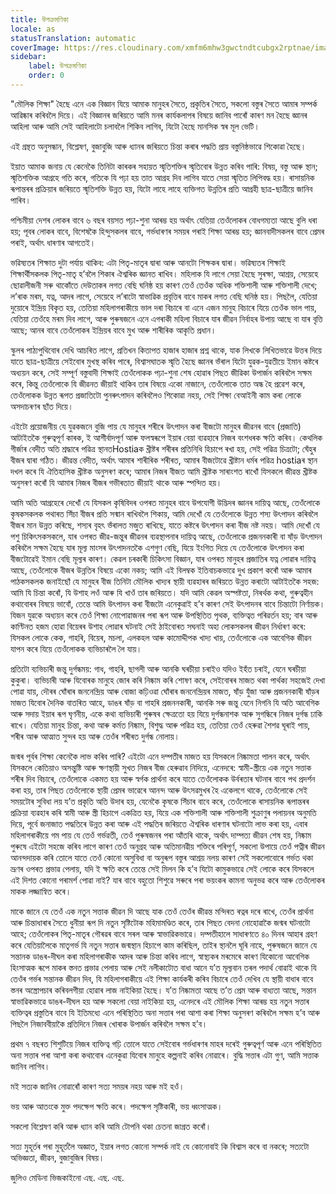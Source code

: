 ```yaml
---
title: উপক্ৰমণিকা
locale: as
statusTranslation: automatic
coverImage: https://res.cloudinary.com/xmfm6mhw3gwctndtcubgx2rptnae/image/upload/v1740337243/small_cover_educacion_fundamental_a051170f1c.webp
sidebar:
    label: উপক্ৰমণিকা
    order: 0
---
```

"মৌলিক শিক্ষা" হৈছে এনে এক বিজ্ঞান যিয়ে আমাক মানুহৰ সৈতে, প্ৰকৃতিৰ সৈতে, সকলো বস্তুৰ সৈতে আমাৰ সম্পৰ্ক আৱিষ্কাৰ কৰিবলৈ দিয়ে। এই বিজ্ঞানৰ জৰিয়তে আমি মনৰ কাৰ্যকলাপৰ বিষয়ে জানিব পাৰোঁ কাৰণ মন হৈছে জ্ঞানৰ আহিলা আৰু আমি সেই আহিলাটো চলাবলৈ শিকিব লাগিব, যিটো হৈছে মানসিক স্বৰ মূল ভেটি।

এই গ্ৰন্থত অনুসন্ধান, বিশ্লেষণ, বুজাবুজি আৰু ধ্যানৰ জৰিয়তে চিন্তা কৰাৰ পদ্ধতি প্ৰায় বস্তুনিষ্ঠভাৱে শিকোৱা হৈছে।

ইয়াত আমাক জনায় যে কেনেকৈ তিনিটা কাৰকৰ সহায়ত স্মৃতিশক্তিৰ স্মৃতিবোৰ উন্নত কৰিব পাৰি: বিষয়, বস্তু আৰু স্থান; স্মৃতিশক্তিক আগ্ৰহে গতি কৰে, গতিকে যি পঢ়া হয় তাত আগ্ৰহ দিব লাগিব যাতে সেয়া স্মৃতিত লিপিবদ্ধ হয়। ৰাসায়নিক ৰূপান্তৰৰ প্ৰক্ৰিয়াৰ জৰিয়তে স্মৃতিশক্তি উন্নত হয়, যিটো লাহে লাহে ব্যক্তিগত উন্নতিৰ প্ৰতি আগ্ৰহী ছাত্ৰ-ছাত্ৰীয়ে জানিব পাৰিব।

পশ্চিমীয়া দেশৰ লোকৰ বাবে ৬ বছৰ বয়সত পঢ়া-শুনা আৰম্ভ হয় অৰ্থাৎ যেতিয়া তেওঁলোকৰ বোধগম্যতা আছে বুলি ধৰা হয়; পূবৰ লোকৰ বাবে, বিশেষকৈ হিন্দুসকলৰ বাবে, গৰ্ভধাৰণৰ সময়ৰ পৰাই শিক্ষা আৰম্ভ হয়; জ্ঞানবাদীসকলৰ বাবে প্ৰেমৰ পৰাই, অৰ্থাৎ ধাৰণাৰ আগতেই।

ভৱিষ্যতৰ শিক্ষাত দুটা পৰ্যায় থাকিব: এটা পিতৃ-মাতৃৰ দ্বাৰা আৰু আনটো শিক্ষকৰ দ্বাৰা। ভৱিষ্যতৰ শিক্ষাই শিক্ষাৰ্থীসকলক পিতৃ-মাতৃ হ’বলৈ শিকাৰ ঐশ্বৰিক জ্ঞানত ৰাখিব। মহিলাক যি লাগে সেয়া হৈছে সুৰক্ষা, আশ্ৰয়, সেয়েহে ছোৱালীজনী সৰু থাকোঁতে দেউতাকৰ লগত বেছি ঘনিষ্ঠ হয় কাৰণ তেওঁ তেওঁক অধিক শক্তিশালী আৰু শক্তিশালী দেখে; ল’ৰাক মৰম, যত্ন, আদৰ লাগে, সেয়েহে ল’ৰাটো স্বাভাৱিক প্ৰবৃত্তিৰ বাবে মাকৰ লগত বেছি ঘনিষ্ঠ হয়। পিছলৈ, যেতিয়া দুয়োৰে ইন্দ্ৰিয় বিকৃত হয়, তেতিয়া মহিলাগৰাকীয়ে ভাল দৰা বিচাৰে বা এনে এজন মানুহ বিচাৰে যিয়ে তেওঁক ভাল পায়, যেতিয়া তেওঁহে মৰম দিব লাগে, আৰু পুৰুষজনে এনে এগৰাকী মহিলা বিচাৰে যাৰ জীৱন নিৰ্বাহৰ উপায় আছে বা যাৰ বৃত্তি আছে; আনৰ বাবে তেওঁলোকৰ ইন্দ্ৰিয়ৰ বাবে মুখ আৰু শাৰীৰিক আকৃতি প্ৰধান।

স্কুলৰ পাঠ্যপুথিবোৰ দেখি আচৰিত লাগে, প্ৰতিখন কিতাপত হাজাৰ হাজাৰ প্ৰশ্ন থাকে, যাক লিখকে লিখিতভাৱে উত্তৰ দিয়ে যাতে ছাত্ৰ-ছাত্ৰীয়ে সেইবোৰ মুখস্থ কৰিব পাৰে, বিশ্বাসঘাতক স্মৃতি হৈছে জ্ঞানৰ ভঁৰাল যিটো যুৱক-যুৱতীয়ে ইমান কষ্টৰে অধ্যয়ন কৰে, সেই সম্পূৰ্ণ বস্তুবাদী শিক্ষাই তেওঁলোকক পঢ়া-শুনা শেষ হোৱাৰ পিছত জীৱিকা উপাৰ্জন কৰিবলৈ সক্ষম কৰে, কিন্তু তেওঁলোকে যি জীৱনত জীয়াই থাকিব তাৰ বিষয়ে একো নাজানে, তেওঁলোকে তাত অন্ধ হৈ প্ৰৱেশ কৰে, তেওঁলোকক উন্নত ৰূপত প্ৰজাতিটো পুনৰুৎপাদন কৰিবলৈও শিকোৱা নহয়, সেই শিক্ষা বেআইনী কাম কৰা লোকে অসদাচৰণৰ ছাঁত দিয়ে।

এইটো প্ৰয়োজনীয় যে যুৱকজনে বুজি পায় যে মানুহৰ শৰীৰে উৎপাদন কৰা বীজটো মানুহৰ জীৱনৰ বাবে (প্ৰজাতি) আটাইতকৈ গুৰুত্বপূৰ্ণ কাৰক, ই আশীৰ্বাদপূৰ্ণ আৰু ফলস্বৰূপে ইয়াৰ বেয়া ব্যৱহাৰে নিজৰ বংশধৰক ক্ষতি কৰিব। কেথলিক গীৰ্জাৰ বেদীত অতি শ্ৰদ্ধাৰে পৱিত্ৰ স্থানতHostiaক খ্ৰীষ্টৰ শৰীৰৰ প্ৰতিনিধি হিচাপে ৰখা হয়, সেই পৱিত্ৰ চিত্ৰটো; ঘেঁহুৰ বীজৰ দ্বাৰা গঠিত। জীৱন্ত বেদীত, অৰ্থাৎ আমাৰ শাৰীৰিক শৰীৰত, আমাৰ বীজটোৱে খ্ৰীষ্টান ধৰ্মৰ পৱিত্ৰ hostiaৰ স্থান দখল কৰে যি ঐতিহাসিক খ্ৰীষ্টক অনুসৰণ কৰে; আমাৰ নিজৰ বীজত আমি খ্ৰীষ্টক সাৰাংশত ৰাখোঁ যিসকলে জীৱন্ত খ্ৰীষ্টক অনুসৰণ কৰোঁ যি আমাৰ নিজৰ বীজৰ গভীৰতাত জীয়াই থাকে আৰু স্পন্দিত হয়।

আমি অতি আগ্ৰহেৰে দেখোঁ যে যিসকল কৃষিবিদৰ ওপৰত মানুহৰ বাবে উপযোগী উদ্ভিদৰ জ্ঞানৰ দায়িত্ব আছে, তেওঁলোকে কৃষকসকলক পথাৰত সিঁচা বীজৰ প্ৰতি সন্মান ৰাখিবলৈ শিকায়, আমি দেখোঁ যে তেওঁলোকে উন্নত শস্য উৎপাদন কৰিবলৈ বীজৰ মান উন্নত কৰিছে, শস্যৰ বৃহৎ ভঁৰালত মজুত ৰাখিছে, যাতে কষ্টৰে উৎপাদন কৰা বীজ নষ্ট নহয়। আমি দেখোঁ যে পশু চিকিৎসকসকলে, যাৰ ওপৰত জীৱ-জন্তুৰ জীৱনৰ ব্যৱস্থাপনাৰ দায়িত্ব আছে, তেওঁলোকে প্ৰজননকাৰী বা ষাঁড় উৎপাদন কৰিবলৈ সক্ষম হৈছে যাৰ মূল্য মাংসৰ উৎপাদনতকৈ এশগুণ বেছি, যিয়ে ইংগিত দিয়ে যে তেওঁলোকে উৎপাদন কৰা বীজটোৱেই ইমান বেছি মূল্যৰ কাৰণ। কেৱল চৰকাৰী চিকিৎসা বিজ্ঞান, যাৰ ওপৰত মানুহৰ প্ৰজাতিৰ যত্ন লোৱাৰ দায়িত্ব আছে, তেওঁলোকে বীজৰ উন্নতিৰ বিষয়ে একো নকয়; আমি এই বিলম্বক ইতিবাচকভাৱে দুখ প্ৰকাশ কৰোঁ আৰু আমাৰ পাঠকসকলক জনাইছোঁ যে মানুহৰ বীজ তিনিটা মৌলিক খাদ্যৰ স্থায়ী ব্যৱহাৰৰ জৰিয়তে উন্নত কৰাটো আটাইতকৈ সহজ: আমি যি চিন্তা কৰোঁ, যি উশাহ লওঁ আৰু যি খাওঁ তাৰ জৰিয়তে। যদি আমি কেৱল অস্পষ্টতা, নিৰৰ্থক কথা, গুৰুত্বহীন কথাবোৰৰ বিষয়ে ভাবোঁ, তেন্তে আমি উৎপাদন কৰা বীজটো এনেকুৱাই হ’ব কাৰণ সেই উৎপাদনৰ বাবে চিন্তাটো নিৰ্ণায়ক। যিজন যুৱকে অধ্যয়ন কৰে তেওঁ শিক্ষা নোপোৱাজনৰ পৰা ৰূপ আৰু উপস্থিতিত পৃথক, ব্যক্তিত্বত পৰিৱৰ্তন হয়; বাৰ আৰু কাণ্টিনত হজম হোৱা বিয়েৰৰ উশাহ লোৱাৰ ঘটনাই সেই ঠাইবোৰত সঘনাই অহা লোকসকলৰ জীৱন নিৰ্ধাৰণ কৰে: যিসকল লোকে কেক, গাহৰি, বিয়েৰ, মচলা, এলকহল আৰু কামোদ্দীপক খাদ্য খায়, তেওঁলোকে এক আবেগিক জীৱন যাপন কৰে যিয়ে তেওঁলোকক ব্যভিচাৰলৈ লৈ যায়।

প্ৰতিটো ব্যভিচাৰী জন্তু দুৰ্গন্ধময়: গাধ, গাহৰি, ছাগলী আৰু আনকি ঘৰচীয়া চৰাইও যদিও ইহঁত চৰাই, যেনে ঘৰচীয়া কুকুৰা। ব্যভিচাৰী আৰু যিবোৰক মানুহে জোৰ কৰি নিষ্কাম কৰি শোষণ কৰে, সেইবোৰৰ মাজত থকা পাৰ্থক্য সহজেই দেখা পোৱা যায়, দৌৰৰ ঘোঁৰাৰ জননেন্দ্ৰিয় আৰু বোজা কঢ়িওৱা ঘোঁৰাৰ জননেন্দ্ৰিয়ৰ মাজত, ষাঁড় যুঁজা আৰু প্ৰজননকাৰী ষাঁড়ৰ মাজত যিবোৰ দৈনিক বাতৰিত আহে, ডাঙৰ ষাঁড় বা গাহৰি প্ৰজননকাৰী, আনকি সৰু জন্তু যেনে নিগনি যি অতি আবেগিক আৰু সদায় ইয়াৰ ৰূপ ঘৃণনীয়, একে কথা ব্যভিচাৰী পুৰুষৰ ক্ষেত্ৰতো হয় যিয়ে দুৰ্গন্ধনাশক আৰু সুগন্ধিৰে নিজৰ দুৰ্গন্ধ ঢাকি ৰাখে। যেতিয়া মানুহ চিন্তা, কথা আৰু কৰ্মত নিষ্কাম, বিশুদ্ধ আৰু পৱিত্ৰ হয়, তেতিয়া তেওঁ হেৰুৱা শৈশৱ ঘূৰাই পায়, শৰীৰ আৰু আত্মাত সুন্দৰ হয় আৰু তেওঁৰ শৰীৰত দুৰ্গন্ধ নোলায়।

জন্মৰ পূৰ্বৰ শিক্ষা কেনেকৈ লাভ কৰিব পাৰি? এইটো এনে দম্পতীৰ মাজত হয় যিসকলে নিষ্কামতা পালন কৰে, অৰ্থাৎ যিসকলে কেতিয়াও অসন্তুষ্টি আৰু ক্ষণস্থায়ী সুখত নিজৰ বীজ হেৰুৱাব নিদিয়ে, এনেদৰে: স্বামী-স্ত্ৰীয়ে এক নতুন সত্তাক শৰীৰ দিব বিচাৰে, তেওঁলোকে একমত হয় আৰু স্বৰ্গক প্ৰাৰ্থনা কৰে যাতে তেওঁলোকক উৰ্বৰতাৰ ঘটনাৰ বাবে পথ প্ৰদৰ্শন কৰা হয়, তাৰ পিছত তেওঁলোকে স্থায়ী প্ৰেমৰ ভাৱেৰে আনন্দ আৰু উৎসৱমুখৰ হৈ একেলগে থাকে, তেওঁলোকে সেই সময়টোৰ সুবিধা লয় য’ত প্ৰকৃতি অতি উদাৰ হয়, যেনেকৈ কৃষকে সিঁচাৰ বাবে কৰে, তেওঁলোকে ৰাসায়নিক ৰূপান্তৰৰ প্ৰক্ৰিয়া ব্যৱহাৰ কৰি স্বামী আৰু স্ত্ৰী হিচাপে একত্ৰিত হয়, যিয়ে এক শক্তিশালী আৰু শক্তিশালী শুক্ৰাণুৰ পলায়নৰ অনুমতি দিয়ে, পূৰ্বে জনাজাত পদ্ধতিৰে উন্নত কৰা আৰু এই পদ্ধতিৰ জৰিয়তে ঐশ্বৰিক ধাৰণাৰ ঘটনাটো লাভ কৰা হয়, এবাৰ মহিলাগৰাকীয়ে গম পায় যে তেওঁ গৰ্ভৱতী, তেওঁ পুৰুষজনৰ পৰা আঁতৰি থাকে, অৰ্থাৎ দাম্পত্য জীৱন শেষ হয়, নিষ্কাম পুৰুষে এইটো সহজে কৰিব লাগে কাৰণ তেওঁ অনুগ্ৰহ আৰু অতিমানৱীয় শক্তিৰে পৰিপূৰ্ণ, সকলো উপায়ে তেওঁ পত্নীৰ জীৱন আনন্দদায়ক কৰি তোলে যাতে তেওঁ কোনো অসুবিধা বা অনুৰূপ বস্তুৰ আশ্ৰয় নলয় কাৰণ সেই সকলোবোৰে গৰ্ভত থকা ভ্ৰূণৰ ওপৰত প্ৰভাৱ পেলায়, যদি ই ক্ষতি কৰে তেন্তে সেই মিলন কি হ’ব যিটো কামুকভাৱে সেই লোকে কৰে যিসকলে এই দিশত কোনো পৰামৰ্শ পোৱা নাই? যাৰ বাবে বহুতো শিশুৱে সৰুৰে পৰা ভয়ংকৰ কামনা অনুভৱ কৰে আৰু তেওঁলোকৰ মাকক লজ্জান্বিত কৰে।

মাকে জানে যে তেওঁ এক নতুন সত্তাক জীৱন দি আছে যাক তেওঁ তেওঁৰ জীৱন্ত মন্দিৰত ৰত্নৰ দৰে ৰাখে, তেওঁৰ প্ৰাৰ্থনা আৰু চিন্তাধাৰাৰ সৈতে ধুনীয়া ৰূপ দি নতুন সৃষ্টিটোক মহিমামণ্ডিত কৰে, তাৰ পিছত বেদনা নোহোৱাকৈ জন্মৰ ঘটনাটো আহে; তেওঁলোকৰ পিতৃ-মাতৃৰ গৌৰৱৰ বাবে সৰল আৰু স্বাভাৱিকভাৱে। দম্পতীহালে সাধাৰণতে ৪০ দিনৰ আহাৰ গ্ৰহণ কৰে যেতিয়ালৈকে মাতৃগৰ্ভ যি নতুন সত্তাৰ জন্মস্থান হিচাপে কাম কৰিছিল, তাইৰ স্থানলৈ ঘূৰি নাহে, পুৰুষজনে জানে যে সন্তানক ডাঙৰ-দীঘল কৰা মহিলাগৰাকীক আদৰ আৰু চিন্তা কৰিব লাগে, স্বাস্থ্যকৰ মৰমেৰে কাৰণ যিকোনো আবেগিক হিংসাত্মক ৰূপে মাকৰ স্তনত প্ৰভাৱ পেলায় আৰু সেই নলীকাটোত বাধা আনে য’ত মূল্যবান তৰল পদাৰ্থ বোৱাই থাকে যি তেওঁৰ গৰ্ভৰ সন্তানক জীৱন দিব, যি মহিলাগৰাকীয়ে এই শিক্ষা কাৰ্যকৰী কৰিব বিচাৰে তেওঁ দেখিব যে স্থায়ী বাধাৰ বাবে স্তনৰ অস্ত্ৰোপচাৰ কৰিবলগীয়া হোৱাৰ লাজ নাইকিয়া হৈছে। য’ত নিষ্কামতা আছে ত’ত প্ৰেম আৰু বাধ্যতা আছে, সন্তান স্বাভাৱিকভাৱে ডাঙৰ-দীঘল হয় আৰু সকলো বেয়া নাইকিয়া হয়, এনেদৰে এই মৌলিক শিক্ষা আৰম্ভ হয় নতুন সত্তাৰ ব্যক্তিত্বৰ প্ৰস্তুতিৰ বাবে যি ইতিমধ্যে এনে পৰিস্থিতিত অনা সত্তাৰ পৰা আশা কৰা শিক্ষা অনুসৰণ কৰিবলৈ সক্ষম হ’ব আৰু পিছলৈ নিজাববীয়াকৈ প্ৰতিদিনে নিজৰ খোৰাক উপাৰ্জন কৰিবলৈ সক্ষম হ’ব।

প্ৰথম ৭ বছৰত শিশুটিয়ে নিজৰ ব্যক্তিত্ব গঢ়ি তোলে যাতে সেইবোৰ গৰ্ভধাৰণৰ মাহৰ দৰেই গুৰুত্বপূৰ্ণ আৰু এনে পৰিস্থিতিত অনা সত্তাৰ পৰা আশা কৰা কথাবোৰ এনেকুৱা যিবোৰ মানুহে কল্পনাই কৰিব নোৱাৰে। বুদ্ধি সত্তাৰ এটা গুণ, আমি সত্তাক জানিব লাগিব।

মই সত্যক জানিব নোৱাৰোঁ কাৰণ সত্য সময়ৰ নহয় আৰু মই হওঁ।

ভয় আৰু আতংকে মুক্ত পদক্ষেপ ক্ষতি কৰে। পদক্ষেপ সৃষ্টিকাৰী, ভয় ধ্বংসাত্মক।

সকলো বিশ্লেষণ কৰি আৰু ধ্যান কৰি আমি টোপনি থকা চেতনা জাগ্ৰত কৰোঁ।

সত্য মুহূৰ্তৰ পৰা মুহূৰ্তলৈ অজ্ঞাত, ইয়াৰ লগত কোনো সম্পৰ্ক নাই যে কোনোবাই কি বিশ্বাস কৰে বা নকৰে; সত্যটো অভিজ্ঞতা, জীৱন, বুজাবুজিৰ বিষয়।

জুলিও মেডিনা ভিজকাইনো
এছ. এছ. এছ.
